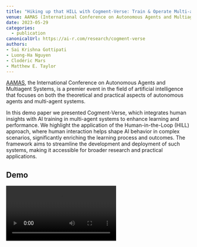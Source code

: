 ```yaml
---
title: "Hiking up that HILL with Cogment-Verse: Train & Operate Multi-agent Systems Learning from Humans"
venue: AAMAS (International Conference on Autonomous Agents and Multiagent Systems), London, UK
date: 2023-05-29
categories:
  - publication
canonicalUrl: https://ai-r.com/research/cogment-verse
authors:
- Sai Krishna Gottipati
- Luong-Ha Nguyen
- Clodéric Mars
- Matthew E. Taylor
---
```



[AAMAS](https://aamas2023.soton.ac.uk), the International Conference on Autonomous Agents and Multiagent Systems, is a premier event in the field of artificial intelligence that focuses on both the theoretical and practical aspects of autonomous agents and multi-agent systems.

In this demo paper we presented Cogment-Verse, which integrates human insights with AI training in multi-agent systems to enhance learning and performance. We highlight the application of the Human-in-the-Loop (HILL) approach, where human interaction helps shape AI behavior in complex scenarios, significantly enriching the learning process and outcomes. The framework aims to streamline the development and deployment of such systems, making it accessible for broader research and practical applications.

## Demo

<Video src="https://www.youtube.com/watch?v=v-K0DqIL9K0" />

## Paper

<Pdf
  title="Hiking up that HILL with Cogment-Verse: Train & Operate Multi-agent Systems Learning from Humans"
  href="https://ai-r.com/research/cogment-verse"
  src="/content/2023-05-29-aamas-cogment-verse/cogment-verse.pdf"
  className="aspect-[21/30]"
/>

## Cite

```bibtex
@inproceedings{cogment_verse_2023,
  title={
    Hiking up that HILL with Cogment-Verse: Train \& Operate Multi-agent Systems Learning from Humans
  },
  author={
    Gottipati, Sai Krishna and
    Nguyen, Luong-Ha and
    Mars, Clod{\'e}ric and
    Taylor, Matthew E
  },
  booktitle={Proceedings of the 2023 International Conference on Autonomous Agents and Multiagent Systems},
  pages={3065--3067},
  year={2023}
}
```
